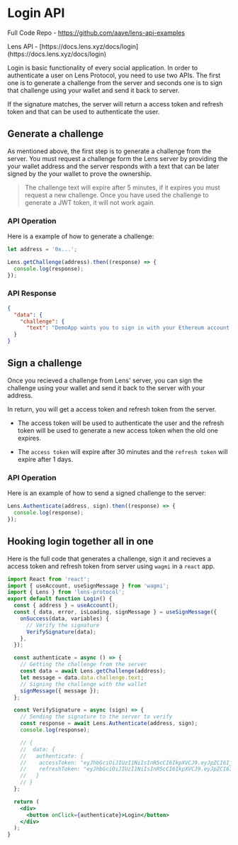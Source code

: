 
# Login API

<Callout emoji="📘">Full Code Repo - https://github.com/aave/lens-api-examples</Callout>

<Callout emoji="🌿">
  Lens API - [https://docs.lens.xyz/docs/login](https://docs.lens.xyz/docs/login)
</Callout>

Login is basic functionality of every social application. In order to authenticate a user on Lens Protocol, you need to use two APIs. The first one is to generate a challenge from the server and seconds one is to sign that challenge using your wallet and send it back to server.

If the signature matches, the server will return a access token and refresh token and that can be used to authenticate the user.

## Generate a challenge

As mentioned above, the first step is to generate a challenge from the server. You must request a challenge form the Lens server by providing the your wallet address and the server responds with a text that can be later signed by the your wallet to prove the ownership.

> The challenge text will expire after 5 minutes, if it expires you must request a new challenge. Once you have used the challenge to generate a JWT token, it will not work again.

### API Operation

Here is a example of how to generate a challenge:

```js
let address = '0x...';

Lens.getChallenge(address).then((response) => {
  console.log(response);
});
```

### API Response

```json
{
  "data": {
    "challenge": {
      "text": "DemoApp wants you to sign in with your Ethereum account: 0x...",
  }
}
```

## Sign a challenge

Once you recieved a challenge from Lens' server, you can sign the challenge using your wallet and send it back to the server with your address.

In return, you will get a access token and refresh token from the server.

- The access token will be used to authenticate the user and the refresh token will be used to generate a new access token when the old one expires.

- The `access token` will expire after 30 minutes and the `refresh token` will expire after 1 days.

### API Operation

Here is an example of how to send a signed challenge to the server:

```js
Lens.Authenticate(address, sign).then((response) => {
  console.log(response);
});
```

## Hooking login together all in one

Here is the full code that generates a challenge, sign it and recieves a access token and refresh token from server using `wagmi` in a `react` app.

```jsx
import React from 'react';
import { useAccount, useSignMessage } from 'wagmi';
import { Lens } from 'lens-protocol';
export default function Login() {
  const { address } = useAccount();
  const { data, error, isLoading, signMessage } = useSignMessage({
    onSuccess(data, variables) {
      // Verify the signature
      VerifySignature(data);
    },
  });

  const authenticate = async () => {
    // Getting the challenge from the server
    const data = await Lens.getChallenge(address);
    let message = data.data.challenge.text;
    // Signing the challenge with the wallet
    signMessage({ message });
  };

  const VerifySignature = async (sign) => {
    // Sending the signature to the server to verify
    const response = await Lens.Authenticate(address, sign);
    console.log(response);

    // {
    //  data: {
    //   authenticate: {
    //    accessToken: "eyJhbGciOiJIUzI1NiIsInR5cCI6IkpXVCJ9.eyJpZCI6IjB4YjE5QzI4OTBjZjk0N0FEM2YwYjdkN0U1QTlmZkJjZTM2ZDNmOWJkMiIsInJvbGUiOiJub3JtYWwiLCJpYXQiOjE2NDUxMDQyMzEsImV4cCI6MTY0NTEwNjAzMX0.lwLlo3UBxjNGn5D_W25oh2rg2I_ZS3KVuU9n7dctGIU",
    //    refreshToken: "eyJhbGciOiJIUzI1NiIsInR5cCI6IkpXVCJ9.eyJpZCI6IjB4YjE5QzI4OTBjZjk0N0FEM2YwYjdkN0U1QTlmZkJjZTM2ZDNmOWJkMiIsInJvbGUiOiJyZWZyZXNoIiwiaWF0IjoxNjQ1MTA0MjMxLCJleHAiOjE2NDUxOTA2MzF9.2Tdts-dLVWgTLXmah8cfzNx7sGLFtMBY7Z9VXcn2ZpE"
    //   }
    // }
  };

  return (
    <div>
      <button onClick={authenticate}>Login</button>
    </div>
  );
}
```
